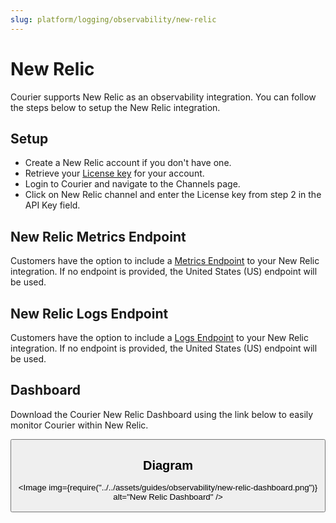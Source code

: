 ```yaml
---
slug: platform/logging/observability/new-relic
---
```



# New Relic

Courier supports New Relic as an observability integration. You can follow the steps below to setup the New Relic integration.

## Setup

- Create a New Relic account if you don't have one.
- Retrieve your [License key](https://one.newrelic.com/api-keys) for your account.
- Login to Courier and navigate to the Channels page.
- Click on New Relic channel and enter the License key from step 2 in the API Key field.

## New Relic Metrics Endpoint

Customers have the option to include a [Metrics Endpoint](https://docs.newrelic.com/docs/data-apis/ingest-apis/metric-api/report-metrics-metric-api/#api-endpoint) to your New Relic integration. If no endpoint is provided, the United States (US) endpoint will be used.

## New Relic Logs Endpoint

Customers have the option to include a [Logs Endpoint](https://docs.newrelic.com/docs/logs/log-api/introduction-log-api/#endpoint) to your New Relic integration. If no endpoint is provided, the United States (US) endpoint will be used.

## Dashboard

Download the Courier New Relic Dashboard using the link below to easily monitor Courier within New Relic.

<Button
  label="Download Dashboard JSON"
  link="/data/courier-new-relic-dashboard.json"
  size="md"
/>

## Diagram

<Image
  img={require("../../assets/guides/observability/new-relic-dashboard.png")}
  alt="New Relic Dashboard"
/>
